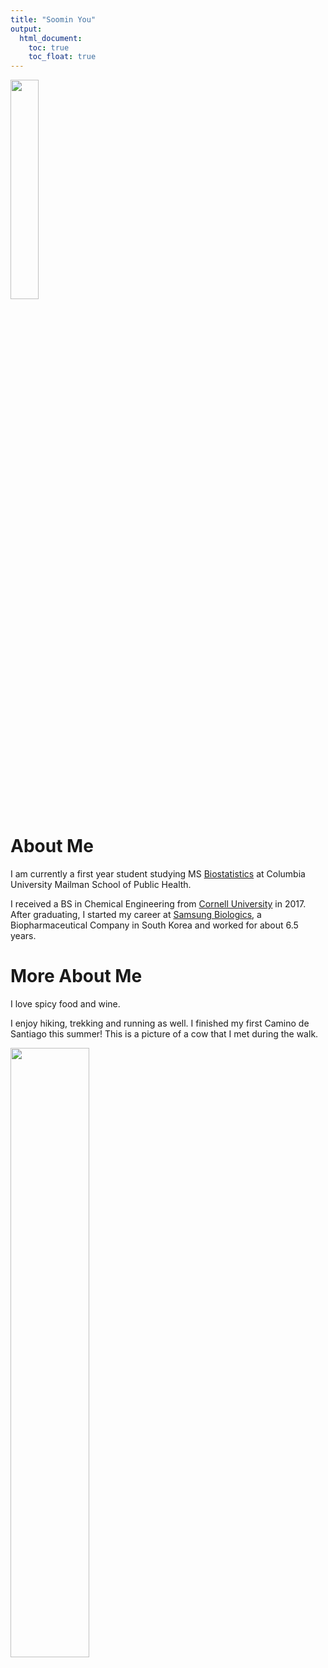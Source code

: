 ```yaml
---
title: "Soomin You"
output: 
  html_document:
    toc: true
    toc_float: true
---
```


<img src="images/image2.jpg" style="width:30%">


# About Me

I am currently a first year student studying MS [Biostatistics](https://www.publichealth.columbia.edu/academics/departments/biostatistics) at Columbia University Mailman School of Public Health. 


I received a BS in Chemical Engineering from [Cornell University](https://www.engineering.cornell.edu) in 2017. After graduating, I started my career at [Samsung Biologics](https://samsungbiologics.com), a Biopharmaceutical Company in South Korea and worked for about 6.5 years. 

#  More About Me

I love spicy food and wine. 

I enjoy hiking, trekking and running as well. I finished my first Camino de Santiago this summer! This is a picture of a cow that I met during the walk. 

<img src="images/image3.jpg" style="width:50%">





